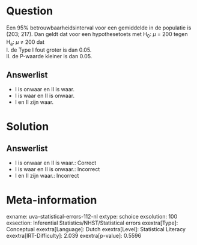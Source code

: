 Question
========

Een 95% betrouwbaarheidsinterval voor een gemiddelde in de populatie is
(203; 217). Dan geldt dat voor een hypothesetoets met H~0~: *μ* = 200
tegen H~a~: *μ* ≠ 200 dat\
I. de Type I fout groter is dan 0.05.\
II. de P-waarde kleiner is dan 0.05.

Answerlist
----------

* I is onwaar en II is waar.
* I is waar en II is onwaar.
* I en II zijn waar.

Solution
========

Answerlist
----------

* I is onwaar en II is waar.: Correct
* I is waar en II is onwaar.: Incorrect
* I en II zijn waar.: Incorrect

Meta-information
================
exname: uva-statistical-errors-112-nl
extype: schoice
exsolution: 100
exsection: Inferential Statistics/NHST/Statistical errors
exextra[Type]: Conceptual
exextra[Language]: Dutch
exextra[Level]: Statistical Literacy
exextra[IRT-Difficulty]: 2.039
exextra[p-value]: 0.5596
